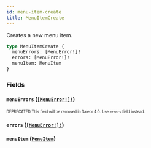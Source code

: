 ```yaml
---
id: menu-item-create
title: MenuItemCreate
---
```


Creates a new menu item.

```graphql
type MenuItemCreate {
  menuErrors: [MenuError!]!
  errors: [MenuError!]!
  menuItem: MenuItem
}
```

### Fields

#### `menuErrors` ([`[MenuError!]!`](/developer/api-reference/objects/menu-error.mdx))

<sub><sup><span className="deprecatedTag">DEPRECATED</span> This field will be removed in Saleor 4.0. Use `errors` field instead.</sup></sub>

#### `errors` ([`[MenuError!]!`](/developer/api-reference/objects/menu-error.mdx))

#### `menuItem` ([`MenuItem`](/developer/api-reference/objects/menu-item.mdx))
